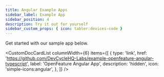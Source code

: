 ```yaml
---
title: Angular Example Apps
sidebar_label: Example App
sidebar_position: 4
description: Try it out for yourself
sidebar_custom_props: { icon: tabler:devices-code }
---
```


Get started with our sample app below.


<CustomDocCardList
  columnWidth={6}
  items={[
    {
      type: 'link',
      href: 'https://github.com/DevCycleHQ-Labs/example-openfeature-angular-typescript',
      label: 'OpenFeature Angular App',
      description: 'hidden',
      icon: 'simple-icons:angular',
    },
  ]}
/>
